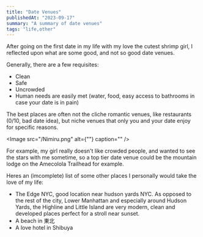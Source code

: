```yaml
---
title: "Date Venues"
publishedAt: "2023-09-17"
summary: "A summary of date venues"
tags: "life,other"
---
```


After going on the first date in my life with my love the cutest shrimp girl, I reflected upon what are some good, and not so good date venues.

Generally, there are a few requisites:
- Clean
- Safe
- Uncrowded
- Human needs are easily met (water, food, easy access to bathrooms in case your date is in pain)

The best places are often not the cliche romantic venues, like restaurants (0/10, bad date idea), but niche venues that only you and your date enjoy for specific reasons.

<Image
  src="/Nimiru.png"
  alt={""}
  caption=""
/>

For example, my girl really doesn't like crowded people, and wanted to see the stars with me sometime, so a top tier date venue could be the mountain lodge on the Amecolola Trailhead for example.

Heres an (imcomplete) list of some other places I personally would take the love of my life:

- The Edge NYC, good location near hudson yards NYC. As opposed to the rest of the city, Lower Manhattan and especially around Hudson Yards, the Highline and Little Island are very modern, clean and developed places perfect for a stroll near sunset.
- A beach in 東北
- A love hotel in Shibuya